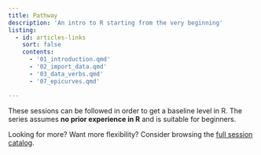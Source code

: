 ```yaml
---
title: Pathway
description: 'An intro to R starting from the very beginning'
listing:
  - id: articles-links
    sort: false
    contents:
      - '01_introduction.qmd'
      - '02_import_data.qmd'
      - '03_data_verbs.qmd'
      - '07_epicurves.qmd'

---
```


These sessions can be followed in order to get a baseline level in R. The series assumes **no prior experience in R** and is suitable for beginners.

Looking for more? Want more flexibility? Consider browsing the [full session catalog](explore.html).
